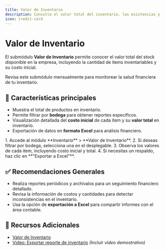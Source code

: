 ```yaml
---
title: Valor de Inventario
description: Consulta el valor total del inventario, las existencias y el costo inicial de los productos.
icon: credit-card 
---
```


# Valor de Inventario

El submódulo **Valor de Inventario** permite conocer el valor total del stock disponible en la empresa, incluyendo la cantidad de ítems inventariables y su costo inicial.

<Info>
Revisa este submódulo mensualmente para monitorear la salud financiera de tu inventario.
</Info>

## 🚀 Características principales

- Muestra el total de productos en inventario.
- Permite filtrar por **bodega** para obtener reportes específicos.
- Visualización detallada del **costo inicial** de cada ítem y su **valor total** en inventario.
- Exportación de datos en **formato Excel** para análisis financiero.

<Steps>
  <Step title="Consultar el Valor del Inventario">
    1. Accede al módulo **Inventario** > **Valor de Inventario**.
    2. Si deseas filtrar por bodega, selecciona una en el desplegable.
    3. Observa los valores de cada ítem, incluyendo costo inicial y total.
    4. Si necesitas un respaldo, haz clic en **"Exportar a Excel"**.
  </Step>
</Steps>

## ✅ Recomendaciones Generales

- Realiza reportes periódicos y archívalos para un seguimiento financiero detallado.
- Revisa la información de costos y cantidades para detectar inconsistencias en el inventario.
- Usa la opción de **exportación a Excel** para compartir informes con el área contable.

## 📎 Recursos Adicionales

- [Valor de Inventario](https://ayuda.gestoru.com/inventario/valor)
- [Video: Exportar reporte de inventario](#) *(Incluir video demostrativo)*
